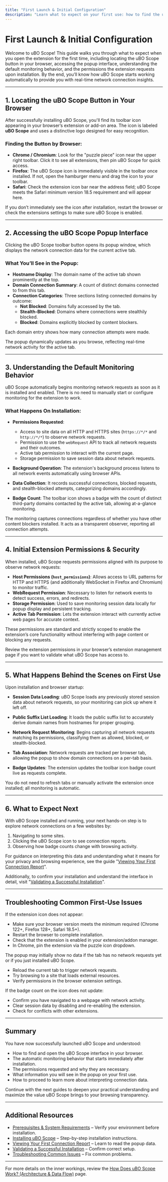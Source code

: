 ```yaml
---
title: "First Launch & Initial Configuration"
description: "Learn what to expect on your first use: how to find the uBO Scope button in your browser, access the popup, and understand the default monitoring behavior. Covers initial extension permissions and the basics of how network request monitoring starts automatically upon installation."
---
```


# First Launch & Initial Configuration

Welcome to uBO Scope! This guide walks you through what to expect when you open the extension for the first time, including locating the uBO Scope button in your browser, accessing the popup interface, understanding the default monitoring behavior, and the permissions the extension requests upon installation. By the end, you’ll know how uBO Scope starts working automatically to provide you with real-time network connection insights.

---

## 1. Locating the uBO Scope Button in Your Browser

After successfully installing uBO Scope, you'll find its toolbar icon appearing in your browser’s extension or add-on area. The icon is labeled **uBO Scope** and uses a distinctive logo designed for easy recognition.

### Finding the Button by Browser:

- **Chrome / Chromium**: Look for the "puzzle piece" icon near the upper right toolbar. Click it to see all extensions, then pin uBO Scope for quick access.
- **Firefox**: The uBO Scope icon is immediately visible in the toolbar once installed. If not, open the hamburger menu and drag the icon to your toolbar.
- **Safari**: Check the extension icon bar near the address field; uBO Scope meets the Safari minimum version 18.5 requirement and will appear here.

<Tip>
If you don’t immediately see the icon after installation, restart the browser or check the extensions settings to make sure uBO Scope is enabled.
</Tip>

---

## 2. Accessing the uBO Scope Popup Interface

Clicking the uBO Scope toolbar button opens its popup window, which displays the network connection data for the current active tab.

### What You’ll See in the Popup:

- **Hostname Display**: The domain name of the active tab shown prominently at the top.
- **Domain Connection Summary**: A count of distinct domains connected to from this tab.
- **Connection Categories**: Three sections listing connected domains by outcome:
  - **Not Blocked**: Domains fully accessed by the tab.
  - **Stealth-Blocked**: Domains where connections were stealthily blocked.
  - **Blocked**: Domains explicitly blocked by content blockers.

Each domain entry shows how many connection attempts were made.

<Tip>
The popup dynamically updates as you browse, reflecting real-time network activity for the active tab.
</Tip>

---

## 3. Understanding the Default Monitoring Behavior

uBO Scope automatically begins monitoring network requests as soon as it is installed and enabled. There is no need to manually start or configure monitoring for the extension to work.

### What Happens On Installation:

- **Permissions Requested**:
  - Access to site data on all HTTP and HTTPS sites (`https://*/*` and `http://*/*`) to observe network requests.
  - Permission to use the `webRequest` API to track all network requests and their outcomes.
  - Active tab permission to interact with the current page.
  - Storage permission to save session data about network requests.

- **Background Operation**: The extension's background process listens to all network events automatically using browser APIs.

- **Data Collection**: It records successful connections, blocked requests, and stealth-blocked attempts, categorizing domains accordingly.

- **Badge Count**: The toolbar icon shows a badge with the count of distinct third-party domains contacted by the active tab, allowing at-a-glance monitoring.

<Note>
The monitoring captures connections regardless of whether you have other content blockers installed. It acts as a transparent observer, reporting all connection attempts.
</Note>

---

## 4. Initial Extension Permissions & Security

When installed, uBO Scope requests permissions aligned with its purpose to observe network requests:

- **Host Permissions (`host_permissions`)**: Allows access to URL patterns for HTTP and HTTPS (and additionally WebSocket in Firefox and Chromium) to monitor traffic.
- **WebRequest Permission**: Necessary to listen for network events to detect success, errors, and redirects.
- **Storage Permission**: Used to save monitoring session data locally for popup display and persistent tracking.
- **Active Tab Permission**: Lets the extension interact with currently active web pages for accurate context.

These permissions are standard and strictly scoped to enable the extension’s core functionality without interfering with page content or blocking any requests.

<Tip>
Review the extension permissions in your browser’s extension management page if you want to validate what uBO Scope has access to.
</Tip>

---

## 5. What Happens Behind the Scenes on First Use

Upon installation and browser startup:

- **Session Data Loading**: uBO Scope loads any previously stored session data about network requests, so your monitoring can pick up where it left off.

- **Public Suffix List Loading**: It loads the public suffix list to accurately derive domain names from hostnames for proper grouping.

- **Network Request Monitoring**: Begins capturing all network requests matching its permissions, classifying them as allowed, blocked, or stealth-blocked.

- **Tab Association**: Network requests are tracked per browser tab, allowing the popup to show domain connections on a per-tab basis.

- **Badge Updates**: The extension updates the toolbar icon badge count live as requests complete.

<Note>
You do not need to refresh tabs or manually activate the extension once installed; all monitoring is automatic.
</Note>

---

## 6. What to Expect Next

With uBO Scope installed and running, your next hands-on step is to explore network connections on a few websites by:

1. Navigating to some sites.
2. Clicking the uBO Scope icon to see connection reports.
3. Observing how badge counts change with browsing activity.

For guidance on interpreting this data and understanding what it means for your privacy and browsing experience, see the guide "[Viewing Your First Connection Report](../guides/getting-started/first-connection-report)".

Additionally, to confirm your installation and understand the interface in detail, visit "[Validating a Successful Installation](../getting-started/essential-usage/validation)".

---

## Troubleshooting Common First-Use Issues

<AccordionGroup title="Common First Launch Issues and Solutions">
<Accordion title="uBO Scope Icon Not Visible After Installation">
If the extension icon does not appear:

- Make sure your browser version meets the minimum required (Chrome 122+, Firefox 128+, Safari 18.5+).
- Restart the browser to complete installation.
- Check that the extension is enabled in your extension/addon manager.
- In Chrome, pin the extension via the puzzle icon dropdown.
</Accordion>
<Accordion title="Popup Shows 'NO DATA' or Empty on a Page">
The popup may initially show no data if the tab has no network requests yet or if you just installed uBO Scope.

- Reload the current tab to trigger network requests.
- Try browsing to a site that loads external resources.
- Verify permissions in the browser extension settings.
</Accordion>
<Accordion title="Badge Count Does Not Appear or Update">
If the badge count on the icon does not update:

- Confirm you have navigated to a webpage with network activity.
- Clear session data by disabling and re-enabling the extension.
- Check for conflicts with other extensions.
</Accordion>
</AccordionGroup>

---

## Summary

You have now successfully launched uBO Scope and understood:

- How to find and open the uBO Scope interface in your browser.
- The automatic monitoring behavior that starts immediately after installation.
- The permissions requested and why they are necessary.
- What information you will see in the popup on your first use.
- How to proceed to learn more about interpreting connection data.

Continue with the next guides to deepen your practical understanding and maximize the value uBO Scope brings to your browsing transparency.

---

## Additional Resources

- [Prerequisites & System Requirements](../quick-setup/prerequisites) – Verify your environment before installation.
- [Installing uBO Scope](../quick-setup/install-extension) – Step-by-step installation instructions.
- [Viewing Your First Connection Report](../../guides/getting-started/first-connection-report) – Learn to read the popup data.
- [Validating a Successful Installation](../../getting-started/essential-usage/validation) – Confirm correct setup.
- [Troubleshooting Common Issues](../../getting-started/essential-usage/troubleshooting) – Fix common problems.

---

For more details on the inner workings, review the [How Does uBO Scope Work? (Architecture & Data Flow)](../../overview/system-overview-and-features/architecture-dataflow) page.
